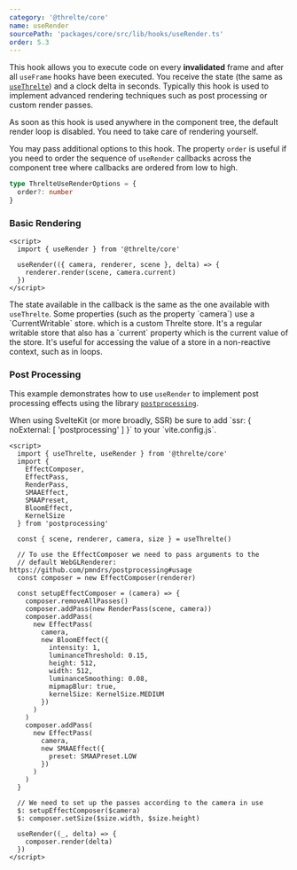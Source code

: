 ```yaml
---
category: '@threlte/core'
name: useRender
sourcePath: 'packages/core/src/lib/hooks/useRender.ts'
order: 5.3
---
```


This hook allows you to execute code on every **invalidated** frame and after all `useFrame` hooks have been executed.
You receive the state (the same as [`useThrelte`](/docs/reference/core/use-threlte)) and a clock delta in seconds.
Typically this hook is used to implement advanced rendering techniques such as post processing or custom render passes.

<Tip type="warning">
  As soon as this hook is used anywhere in the component tree, the default render loop is disabled.
  You need to take care of rendering yourself.
</Tip>

You may pass additional options to this hook. The property `order` is useful if you need to order the sequence of `useRender` callbacks across the component tree where callbacks are ordered from low to high.

```ts
type ThrelteUseRenderOptions = {
  order?: number
}
```

### Basic Rendering

```svelte title="Renderer.svelte"
<script>
  import { useRender } from '@threlte/core'

  useRender(({ camera, renderer, scene }, delta) => {
    renderer.render(scene, camera.current)
  })
</script>
```

<Tip type="tip">
  The state available in the callback is the same as the one available with <code>useThrelte</code>.
  Some properties (such as the property `camera`) use a `CurrentWritable` store. which is a custom
  Threlte store. It's a regular writable store that also has a `current` property which is the
  current value of the store. It's useful for accessing the value of a store in a non-reactive
  context, such as in loops.
</Tip>

### Post Processing

This example demonstrates how to use `useRender` to implement post processing effects using the library [`postprocessing`](https://github.com/pmndrs/postprocessing).

<Tip type="warning">
  When using SvelteKit (or more broadly, SSR) be sure to add `ssr: { noExternal: [ 'postprocessing' ] }` to your `vite.config.js`.
</Tip>

```svelte title="Renderer.svelte"
<script>
  import { useThrelte, useRender } from '@threlte/core'
  import {
    EffectComposer,
    EffectPass,
    RenderPass,
    SMAAEffect,
    SMAAPreset,
    BloomEffect,
    KernelSize
  } from 'postprocessing'

  const { scene, renderer, camera, size } = useThrelte()

  // To use the EffectComposer we need to pass arguments to the
  // default WebGLRenderer: https://github.com/pmndrs/postprocessing#usage
  const composer = new EffectComposer(renderer)

  const setupEffectComposer = (camera) => {
    composer.removeAllPasses()
    composer.addPass(new RenderPass(scene, camera))
    composer.addPass(
      new EffectPass(
        camera,
        new BloomEffect({
          intensity: 1,
          luminanceThreshold: 0.15,
          height: 512,
          width: 512,
          luminanceSmoothing: 0.08,
          mipmapBlur: true,
          kernelSize: KernelSize.MEDIUM
        })
      )
    )
    composer.addPass(
      new EffectPass(
        camera,
        new SMAAEffect({
          preset: SMAAPreset.LOW
        })
      )
    )
  }

  // We need to set up the passes according to the camera in use
  $: setupEffectComposer($camera)
  $: composer.setSize($size.width, $size.height)

  useRender((_, delta) => {
    composer.render(delta)
  })
</script>
```
